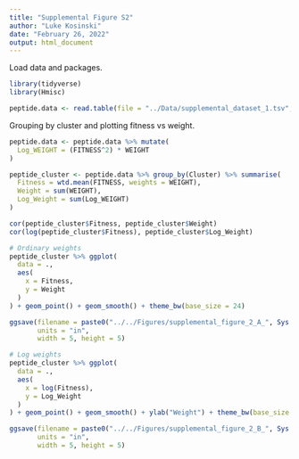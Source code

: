 ```yaml
---
title: "Supplemental Figure S2"
author: "Luke Kosinski"
date: "February 26, 2022"
output: html_document
---
```


Load data and packages.

```r
library(tidyverse)
library(Hmisc)

peptide.data <- read.table(file = "../Data/supplemental_dataset_1.tsv", header = T, stringsAsFactors = F)
```

Grouping by cluster and plotting fitness vs weight.

```r
peptide.data <- peptide.data %>% mutate(
  Log_WEIGHT = (FITNESS^2) * WEIGHT
)

peptide_cluster <- peptide.data %>% group_by(Cluster) %>% summarise(
  Fitness = wtd.mean(FITNESS, weights = WEIGHT),
  Weight = sum(WEIGHT),
  Log_Weight = sum(Log_WEIGHT)
)

cor(peptide_cluster$Fitness, peptide_cluster$Weight)
cor(log(peptide_cluster$Fitness), peptide_cluster$Log_Weight)

# Ordinary weights
peptide_cluster %>% ggplot(
  data = .,
  aes(
    x = Fitness,
    y = Weight
  )
) + geom_point() + geom_smooth() + theme_bw(base_size = 24)

ggsave(filename = paste0("../../Figures/supplemental_figure_2_A_", Sys.Date(), ".png"),
       units = "in",
       width = 5, height = 5)

# Log weights
peptide_cluster %>% ggplot(
  data = .,
  aes(
    x = log(Fitness),
    y = Log_Weight
  )
) + geom_point() + geom_smooth() + ylab("Weight") + theme_bw(base_size = 24)

ggsave(filename = paste0("../../Figures/supplemental_figure_2_B_", Sys.Date(), ".png"),
       units = "in",
       width = 5, height = 5)
```

